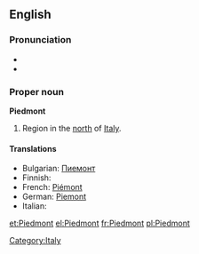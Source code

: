 {{also|piedmont}}
==English==

===Pronunciation===
{{rfap|UK|UK}}
*
*{{audio|En-us-Piedmont.ogg|Audio (US)}}

===Proper noun===
{{wikipedia}}
'''Piedmont'''

# Region in the [[north]] of [[Italy]].

====Translations====
* Bulgarian: [[Пиемонт]]
* Finnish: {{t-|fi|Piemonte}}
* French: [[Piémont]] {{m}}
* German: [[Piemont]]
* Italian: {{t+|it|Piemonte|m}}

[[Category:Italy]]

[[et:Piedmont]]
[[el:Piedmont]]
[[fr:Piedmont]]
[[pl:Piedmont]]